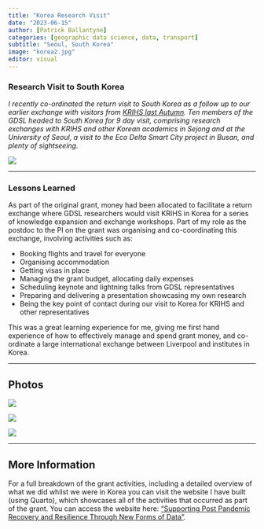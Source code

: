 ```yaml
---
title: "Korea Research Visit"
date: "2023-06-15"
author: [Patrick Ballantyne]
categories: [geographic data science, data, transport]
subtitle: "Seoul, South Korea"
image: "korea2.jpg"
editor: visual
---
```


### Research Visit to South Korea

*I recently co-ordinated the return visit to South Korea as a follow up to our earlier exchange with visitors from [KRIHS last Autumn](https://patrickballantyne.github.io/posts/KRIHS2022.html). Ten members of the GDSL headed to South Korea for 9 day visit, comprising research exchanges with KRIHS and other Korean academics in Sejong and at the University of Seoul, a visit to the Eco Delta Smart City project in Busan, and plenty of sightseeing.*

![](korea2.jpg)

------------------------------------------------------------------------

### Lessons Learned

As part of the original grant, money had been allocated to facilitate a return exchange where GDSL researchers would visit KRIHS in Korea for a series of knowledge expansion and exchange workshops. Part of my role as the postdoc to the PI on the grant was organising and co-coordinating this exchange, involving activities such as:

-   Booking flights and travel for everyone
-   Organising accommodation
-   Getting visas in place
-   Managing the grant budget, allocating daily expenses
-   Scheduling keynote and lightning talks from GDSL representatives
-   Preparing and delivering a presentation showcasing my own research
-   Being the key point of contact during our visit to Korea for KRIHS and other representatives

This was a great learning experience for me, giving me first hand experience of how to effectively manage and spend grant money, and co-ordinate a large international exchange between Liverpool and institutes in Korea.

------------------------------------------------------------------------

## Photos

![](korea1.jpg)

![](korea3.jpg)

![](korea4.jpg)

------------------------------------------------------------------------

## More Information

For a full breakdown of the grant activities, including a detailed overview of what we did whilst we were in Korea you can visit the website I have built (using Quarto), which showcases all of the activities that occurred as part of the grant. You can access the website here: ["Supporting Post Pandemic Recovery and Resilience Through New Forms of Data"](https://krihs-gdsl-exchange.netlify.app/).
